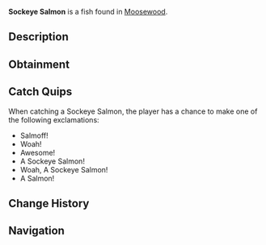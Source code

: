 {{FishInfobox
|image          = Sockeye Salmon.png
|rarity         = Common
|sea            = First Sea
|location       = [[Moosewood]]
|sublocation    = Freshwater
|sources        = Common Crate, Fish Barrel, Fishing Rod
|radar_location = 
|prog_speed     = +20
|xp             = 25
|weather        = Rain
|time           = 
|season         = Autumn, Winter
|bait           = Bagel
|base_weight    = 7
|base_value     = 45
|weight_range   = 5
|base_chance    = 90
|base_resil     = 90
}}
'''Sockeye Salmon''' is a {{Rarity|Common}} fish found in [[Moosewood]].

== Description ==
{{Description|The Sockeye Salmon are a very common type of salmon found near Moosewood, known for their vibrant red and green colours and interesting habits when laying eggs. They are very common during colder seasons such as Autumn, as that is the time most Sockeye Salmon lay their eggs.|Bestiary Entry}}

== Obtainment ==
{{Description|Resides in oceans, some freshwaters along Moosewood. Prefers shrimp.|Bestiary Hint}}
{{Fish Availability|
Moosewood/Docks
Moosewood/Seaweed and Mini-Island
Moosewood/Surrounding Ocean
Ocean/Harvesters Spike
|top_rods      = 
Leviathan's Fang Rod\289914.65\120956.59;
Free Spirit Rod\276806.47\214686.44;
Trident Rod\266244.99\206495.14;
Azure Of Lagoon\261989.84\315082.9;
No-Life Rod\259870.06\322937.01;
Great Rod of Oscar\252410.69\190049.05;
Destiny Rod\242643.68\132089.55;
Heaven's Rod\236020.68\0;
Challenger's Rod\250824.42\308459.68;
Friendly Rod\241919.7\295972.97;
Blazebringer Rod\239758.98\285675.8;
Seraphic Rod\253264.41\180707.62;
Astralhook Rod\250529.14\0;
Ethereal Prism Rod\250358.51\33940.11;
Rod Of The Forgotten Fang\245361.56\202962.7;
Rod Of The Exalted One\235448.95\123821.8;
Rod Of The Depths\228346.66\246351.81;
Zeus Rod\226879.76\268994.26;
Verdant Shear Rod\226217.98\236567.16;
Depthseeker Rod\208227.66\224294.96;
Volcanic Rod\203935.08\228341.16;
Avalanche Rod\201548.67\205665.5;
Training Rod\190493.05\194120.59;
Steady Rod\97448.03\97448.03
|recommended   = Trident Rod
}}

== Catch Quips ==
When catching a Sockeye Salmon, the player has a chance to make one of the following exclamations:
* Salmoff!
* Woah!
* Awesome!
* A Sockeye Salmon!
* Woah, A Sockeye Salmon!
* A Salmon!

== Change History ==
{{Change History|{{subst:Current Version}}}}

== Navigation ==
{{Fish Navbox|Moosewood}}